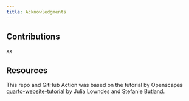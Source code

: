 ```yaml
---
title: Acknowledgments
---
```


## Contributions

xx

## Resources

This repo and GitHub Action was based on the tutorial by Openscapes [quarto-website-tutorial](https://github.com/Openscapes/quarto-website-tutorial) by Julia Lowndes and Stefanie Butland.